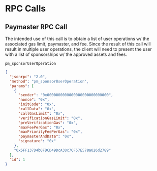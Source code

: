 # RPC Calls

## Paymaster RPC Call

The intended use of this call is to obtain a list of user operations w/ the associated gas limit, paymaster, and fee.
Since the result of this call will result in multiple user operations, the client will need to present the user with a list of sponsorships w/ the approved assets and fees.

`pm_sponsorUserOperation`

```json
{
  "jsonrpc": "2.0",
  "method": "pm_sponsorUserOperation",
  "params": [
    {
      "sender": "0x0000000000000000000000000000",
      "nonce": "0x",
      "initCode": "0x",
      "callData": "0x",
      "callGasLimit": "0x",
      "verificationGasLimit": "0x",
      "preVerificationGas": "0x",
      "maxFeePerGas": "0x",
      "maxPriorityFeePerGas": "0x",
      "paymasterAndData": "0x",
      "signature": "0x"
    },
    "0x5FF137D4b0FDCD49DcA30c7CF57E578a026d2789"
  ],
  "id": 1
}
```
